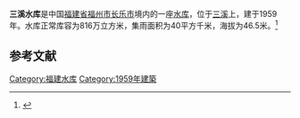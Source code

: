 {{Infobox Reservoir 
|name = 三溪水库
|nickname = 
|image = 1964-06 1964年 福建长乐县三溪水库.jpg
|image_caption = 1964年福建长乐县三溪水库
|map = 
|map_caption = 
|pushpin_map = China Fujian
|pushpin_map_caption = 
|code = BGD45000613
|class = 
|location_of_reservoir = [[福建省|福建省]][[福州市|福州市]][[长乐市|长乐市]]
|location_of_dam = 
|inflow = 
|outflow = 
|catchment_area = 40
|reservoir_area = 
|mean_depth = 
|maximum_depth = 
|flood_level = 
|normal_water_level = 
|dead_water_level = 
|water_quality = 
|island = 
|maximum_storage_capacity = 
|normal_storage_capacity = 816万
|dead_storage_capacity = 
|type_of_dam = 
|elevation_of_dam = 
|height_of_dam = 
|length_of_dam = 
|width_of_dam = 
|installed_capacity = 
|irrigated_area =
|start = 
|complete = 1959年
|cost = 
|emigrate = 
|latd = 25.8271
|latm = 
|lats = 
|latNS = N
|longd = 119.5246
|longm = 
|longs = 
|longEW = E
|website = 
|footnotes = 
}}
<mapframe latitude="25.8271" longitude="119.5246" zoom="14" width="280" height="300" align="right" />
'''三溪水库'''是中国[[福建省|福建省]][[福州市|福州市]][[长乐市|长乐市]]境内的一座[[水库|水库]]，位于[[三溪|三溪]]上，建于1959年。水库正常库容为816万立方米，集雨面积为40平方千米，海拔为46.5米。<ref>{{cite web|url=http://brim.ihb.ac.cn/12/CN/12.asp|title=中国大中型水库基本特征数据库|work=中国生物多样性信息系统内陆水体生物学分部|deadurl=yes|archiveurl=https://web.archive.org/web/20120402061833/http://brim.ihb.ac.cn/12/CN/12.asp|archivedate=2012-04-02|accessdate=2012-03-28}}</ref>
== 参考文献 ==
{{Reflist}}

{{福建小作品}}

[[Category:福建水库|Category:福建水库]]
[[Category:1959年建築|Category:1959年建築]]